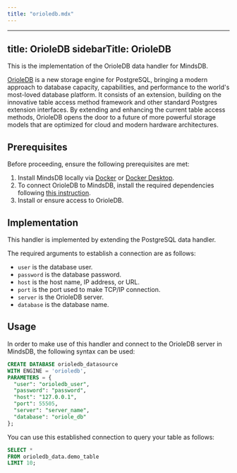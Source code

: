 ```yaml
---
title: "orioledb.mdx"
---
```


---
title: OrioleDB
sidebarTitle: OrioleDB
---

This is the implementation of the OrioleDB data handler for MindsDB.

[OrioleDB](https://www.orioledata.com/) is a new storage engine for PostgreSQL, bringing a modern approach to database capacity, capabilities, and performance to the world's most-loved database platform. It consists of an extension, building on the innovative table access method framework and other standard Postgres extension interfaces. By extending and enhancing the current table access methods, OrioleDB opens the door to a future of more powerful storage models that are optimized for cloud and modern hardware architectures.

## Prerequisites

Before proceeding, ensure the following prerequisites are met:

1. Install MindsDB locally via [Docker](/setup/self-hosted/docker) or [Docker Desktop](/setup/self-hosted/docker-desktop).
2. To connect OrioleDB to MindsDB, install the required dependencies following [this instruction](/setup/self-hosted/docker#install-dependencies).
3. Install or ensure access to OrioleDB.

## Implementation

This handler is implemented by extending the PostgreSQL data handler.

The required arguments to establish a connection are as follows:

* `user` is the database user.
* `password` is the database password.
* `host` is the host name, IP address, or URL.
* `port` is the port used to make TCP/IP connection.
* `server` is the OrioleDB server.
* `database` is the database name.

## Usage

In order to make use of this handler and connect to the OrioleDB server in MindsDB, the following syntax can be used:

```sql
CREATE DATABASE orioledb_datasource
WITH ENGINE = 'orioledb',
PARAMETERS = {
  "user": "orioledb_user",
  "password": "password",
  "host": "127.0.0.1",
  "port": 55505,
  "server": "server_name",
  "database": "oriole_db"
};
```

You can use this established connection to query your table as follows:

```sql
SELECT *
FROM orioledb_data.demo_table
LIMIT 10;
```
